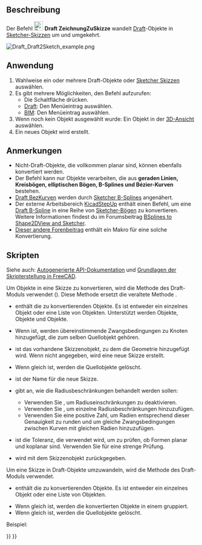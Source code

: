 <languages/>

{{Docnav/de
|[[Draft_WireToBSpline/de| DrahtZuBSpline]]
|[[Draft_Slope/de|Neigung]]
|[[Draft_Workbench/de|Draft]]
|IconL=Draft_WireToBSpline.svg
|IconR=Draft_Slope.svg
|IconC=Workbench_Draft.svg
}}

{{GuiCommand/de
|Name=Draft Draft2Sketch
|Name/de=Draft ZeichnungZuSkizze
|MenuLocation=Änderung → Zeichnung zu Skizze<br>Bearbeiten → Zeichnung zu Skizze
|Workbenches=[[Draft_Workbench/de|Draft]], [[BIM_Workbench/de|BIM]]
}}

<span id="Description"></span>
==Beschreibung== 

Der Befehl [[Image:Draft_Draft2Sketch.svg|24px]] '''Draft ZeichnungZuSkizze''' wandelt [[Draft_Workbench/de|Draft]]-Objekte in [[Sketcher_NewSketch/de|Sketcher-Skizzen]] um und umgekehrt.

[[Image:Draft_Draft2Sketch_example.png]]
{{Caption|Konvertieren von Draft-Objekten in Sketcher-Skizzen}}

<span id="Usage"></span>
==Anwendung== 

# Wahlweise ein oder mehrere Draft-Objekte oder [[Sketcher_NewSketch/de|Sketcher Skizzen]] auswählen.
# Es gibt mehrere Möglichkeiten, den Befehl aufzurufen:
#* Die Schaltfläche {{Button|[[Image:Draft_Draft2Sketch.svg|16px]] [[Draft_Draft2Sketch/de|Zeichnung zu Skizze]]}} drücken.
#* [[Draft_Workbench/de|Draft]]: Den Menüeintrag {{MenuCommand|Änderung → [[Image:Draft_Draft2Sketch.svg|16px]] Zeichnung zu Skizze}} auswählen.
#* [[BIM_Workbench/de|BIM]]: Den Menüeintrag {{MenuCommand|Bearbeiten → [[Image:Draft_Draft2Sketch.svg|16px]] Zeichnung zu Skizze}} auswählen.
# Wenn noch kein Objekt ausgewählt wurde: Ein Objekt in der [[3D_view/de|3D-Ansicht]] auswählen.
# Ein neues Objekt wird erstellt.

<span id="Notes"></span>
==Anmerkungen==

* Nicht-Draft-Objekte, die vollkommen planar sind, können ebenfalls konvertiert werden.
* Der Befehl kann nur Objekte verarbeiten, die aus '''geraden Linien, Kreisbögen, elliptischen Bögen, B-Splines und Bézier-Kurven''' bestehen.
* [[Draft_BezCurve/de|Draft BezKurven]] werden durch [[Sketcher_CreateBSpline/de|Sketcher B-Splines]] angenähert.
* Der externe Arbeitsbereich [[KicadStepUp_Workbench/de|KicadStepUp]] enthält einen Befehl, um eine [[Draft_BSpline/de|Draft B-Spline]] in eine Reihe von [[Sketcher_CreateArc/de|Sketcher-Bögen]] zu konvertieren. Weitere Informationen findest du im Forumsbeitrag [https://forum.freecad.org/viewtopic.php?f=9&t=25082 BSplines to Shape2DView and Sketcher].
* [https://forum.freecad.org/viewtopic.php?f=3&t=58781#p505207 Dieser andere Forenbeitrag] enthält ein Makro für eine solche Konvertierung.

<span id="Scripting"></span>
==Skripten==

Siehe auch: [https://freecad.github.io/SourceDoc/ Autogenerierte API-Dokumentation] und [[FreeCAD_Scripting_Basics/de|Grundlagen der Skripterstellung in FreeCAD]].

Um Objekte in eine Skizze zu konvertieren, wird die Methode {{incode|make_sketch}} des Draft-Moduls verwendet ({{Version/de|0.19}}). Diese Methode ersetzt die veraltete Methode {{incode|makeSketch}}.

{{Code|code=
sketch = make_sketch(objects_list, autoconstraints=False, addTo=None, delete=False, name="Sketch", radiusPrecision=-1, tol=1e-3)
}}

* {{incode|objects_list}} enthält die zu konvertierenden Objekte. Es ist entweder ein einzelnes Objekt oder eine Liste von Objekten. Unterstützt werden {{incode|Draft}} Objekte, {{incode|Part::Feature}} Objekte und {{incode|Part.Shape}} Objekte.
* Wenn {{incode|autoconstraints}} {{incode|True}} ist, werden übereinstimmende Zwangsbedingungen zu Knoten hinzugefügt, die zum selben Quellobjekt gehören.
* {{incode|addTo}} ist das vorhandene Skizzenobjekt, zu dem die Geometrie hinzugefügt wird. Wenn nicht angegeben, wird eine neue Skizze erstellt.
* Wenn {{incode|delete}} gleich {{incode|True}} ist, werden die Quellobjekte gelöscht.
* {{incode|name}} ist der Name für die neue Skizze.
* {{incode|radiusPrecision}} gibt an, wie die Radiusbeschränkungen behandelt werden sollen:
** Verwenden Sie {{incode|-1}}, um Radiuseinschränkungen zu deaktivieren.
** Verwenden Sie {{incode|0}}, um einzelne Radiusbeschränkungen hinzuzufügen.
** Verwenden Sie eine positive Zahl, um Radien entsprechend dieser Genauigkeit zu runden und um gleiche Zwangsbedingungen zwischen Kurven mit gleichen Radien hinzuzufügen.
* {{incode|tol}} ist die Toleranz, die verwendet wird, um zu prüfen, ob Formen planar und koplanar sind. Verwenden Sie {{incode|-1}} für eine strenge Prüfung.
* {{incode|sketch}} wird mit dem Skizzenobjekt zurückgegeben.

Um eine Skizze in Draft-Objekte umzuwandeln, wird die Methode {{incode|draftify}} des Draft-Moduls verwendet.

{{Code|code=
draftify(objectslist, makeblock=False, delete=True)
}}

* {{incode|objectslist}} enthält die zu konvertierenden Objekte. Es ist entweder ein einzelnes Objekt oder eine Liste von Objekten.
* Wenn {{incode|makeblock}} gleich {{incode|True}} ist, werden die konvertierten Objekte in einem {{incode|Part::Part2DObject}} gruppiert.
* Wenn {{incode|delete}} gleich {{incode|True}} ist, werden die Quellobjekte gelöscht.

Beispiel:

{{Code|code=
import FreeCAD as App
import Draft

doc = App.newDocument()

rectangle = Draft.make_rectangle(2000, 1000)
circle = Draft.make_circle(500)
doc.recompute()

sketch_from_draft = Draft.make_sketch([rectangle, circle], autoconstraints=True, delete=False, radiusPrecision=0)
doc.recompute()

draft_from_sketch = Draft.draftify(sketch_from_draft, delete=False)
doc.recompute()
}}


{{Docnav/de
|[[Draft_WireToBSpline/de| DrahtZuBSpline]]
|[[Draft_Slope/de|Neigung]]
|[[Draft_Workbench/de|Draft]]
|IconL=Draft_WireToBSpline.svg
|IconR=Draft_Slope.svg
|IconC=Workbench_Draft.svg
}}

{{Draft Tools navi{{#translation:}}}}
{{Userdocnavi{{#translation:}}}}